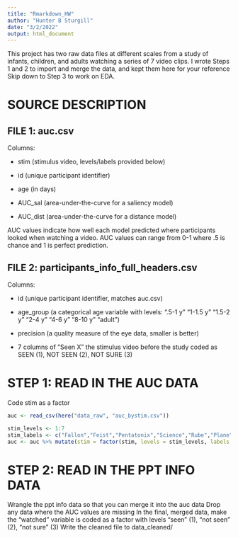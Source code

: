 ```yaml
---
title: "Rmarkdown_HW"
author: "Hunter B Sturgill"
date: "3/2/2022"
output: html_document
---
```

This project has two raw data files at different scales from a study of
infants, children, and adults watching a series of 7 video clips. I wrote Steps 1 and 2 to import and merge the data, and kept them here for your reference
Skip down to Step 3 to work on EDA.

# SOURCE DESCRIPTION
## FILE 1: auc.csv

Columns: 

* stim (stimulus video, levels/labels provided below)
         
* id (unique participant identifier)
         
* age (in days)
         
* AUC_sal (area-under-the-curve for a saliency model)
         
* AUC_dist (area-under-the-curve for a distance model)
         
AUC values indicate how well each model predicted where participants looked 
when watching a video.
AUC values can range from 0-1 where .5 is chance and 1 is perfect prediction.

## FILE 2: participants_info_full_headers.csv
Columns:

* id (unique participant identifier, matches auc.csv)
          
* age_group (a categorical age variable with levels:
             ".5-1 y" "1-1.5 y" "1.5-2 y" "2-4 y" "4-6 y" "8-10 y" "adult") 
             
* precision (a quality measure of the eye data, smaller is better)
          
* 7 columns of "Seen X" the stimulus video before the study
             coded as SEEN (1), NOT SEEN (2), NOT SURE (3) 
            
# STEP 1: READ IN THE AUC DATA
Code stim as a factor
```r
auc <- read_csv(here("data_raw", "auc_bystim.csv"))

stim_levels <- 1:7
stim_labels <- c("Fallon","Feist","Pentatonix","Science","Rube","Plane","Dogs")
auc <- auc %>% mutate(stim = factor(stim, levels = stim_levels, labels = stim_labels))

```

# STEP 2: READ IN THE PPT INFO DATA

Wrangle the ppt info data so that you can merge it into the auc data
Drop any data where the AUC values are missing
In the final, merged data, make the "watched" variable is coded as a factor with 
  levels "seen" (1), "not seen" (2), "not sure" (3) 
Write the cleaned file to data_cleaned/
